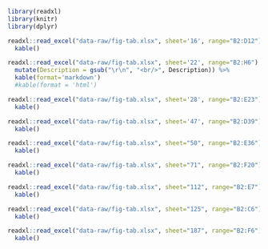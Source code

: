 ```r
library(readxl)
library(knitr)
library(dplyr)
```

```r
readxl::read_excel("data-raw/fig-tab.xlsx", sheet='16', range="B2:D12") %>% 
  kable()

readxl::read_excel("data-raw/fig-tab.xlsx", sheet='22', range="B2:H6") %>% 
  mutate(Description = gsub("\r\n", "<br/>", Description)) %>% 
  kable(format='markdown')
  #kable(format = 'html')

readxl::read_excel("data-raw/fig-tab.xlsx", sheet='28', range="B2:E23") %>% 
  kable()

readxl::read_excel("data-raw/fig-tab.xlsx", sheet='47', range="B2:D39") %>% 
  kable()

readxl::read_excel("data-raw/fig-tab.xlsx", sheet="50", range="B2:E36") %>% 
  kable()

readxl::read_excel("data-raw/fig-tab.xlsx", sheet="71", range="B2:F20") %>% 
  kable()

readxl::read_excel("data-raw/fig-tab.xlsx", sheet="112", range="B2:E7") %>% 
  kable()

readxl::read_excel("data-raw/fig-tab.xlsx", sheet="125", range="B2:C6") %>% 
  kable()

readxl::read_excel("data-raw/fig-tab.xlsx", sheet="187", range="B2:F6") %>% 
  kable()
```

